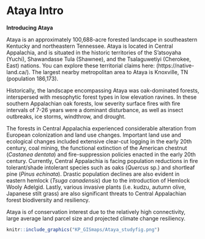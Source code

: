 # Ataya Intro

**Introducing Ataya**

Ataya is an approximately 100,688-acre forested landscape in southeastern Kentucky and northeastern Tennessee. Ataya is located in Central Appalachia, and is situated in the historic territories of the S'atsoyaha (Yuchi), Shawandasse Tula (Shawnee), and the Tsalaguwetiyi (Cherokee, East) nations. You can explore these territorial claims here: (https://native-land.ca/). The largest nearby metropolitan area to Ataya is Knoxville, TN (population 186,173).

Historically, the landscape encompassing Ataya was oak-dominated forests, interspersed with mesophytic forest types in low elevation ravines. In these southern Appalachian oak forests, low severity surface fires with fire intervals of 7-26 years were a dominant disturbance, as well as insect outbreaks, ice storms, windthrow, and drought. 

The forests in Central Appalachia experienced considerable alteration from European colonization and land use changes. Important land use and ecological changes included extensive clear-cut logging in the early 20th century, coal mining, the functional extinction of the American chestnut (*Castanea dentata*) and fire-suppression policies enacted in the early 20th century. Currently, Central Appalachia is facing population reductions in fire tolerant/shade intolerant species such as oaks (*Quercus* sp.) and shortleaf pine (*Pinus echinata*). Drastic population declines are also evident in eastern hemlock (*Tsuga canadensis*) due to the introduction of Hemlock Wooly Adelgid. Lastly, various invasive plants (i.e. kudzu, autumn olive, Japanese stilt grass) are also significant threats to Central Appalachian forest biodiversity and resiliency.  

Ataya is of conservation interest due to the relatively high connectivity, large average land parcel size and projected climate change resiliency.

```r
knitr::include_graphics("KP_GISmaps/Ataya_studyfig.png")

```
